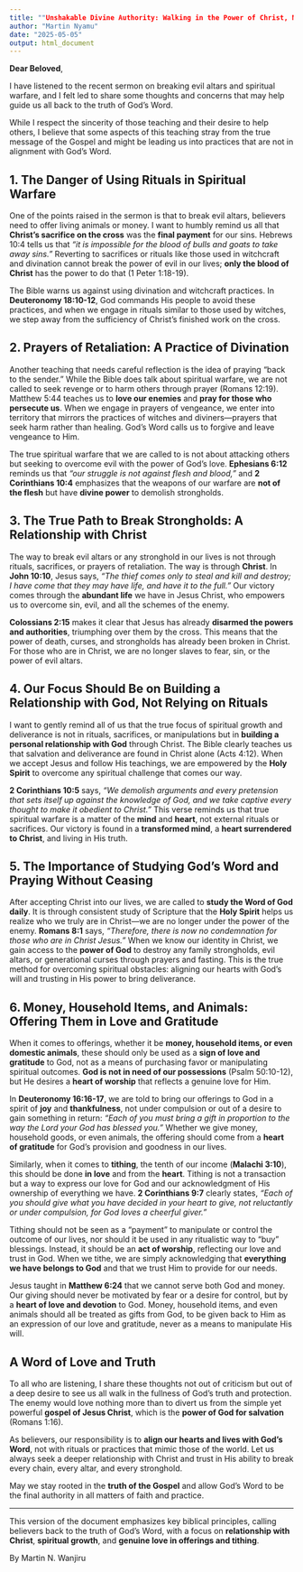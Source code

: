 ```yaml
---
title: ""Unshakable Divine Authority: Walking in the Power of Christ, Not the Force that Control the World""
author: "Martin Nyamu"
date: "2025-05-05"
output: html_document
---
```


**Dear Beloved**,

I have listened to the recent sermon on breaking evil altars and spiritual warfare, and I felt led to share some thoughts and concerns that may help guide us all back to the truth of God's Word.

While I respect the sincerity of those teaching and their desire to help others, I believe that some aspects of this teaching stray from the true message of the Gospel and might be leading us into practices that are not in alignment with God’s Word.

## 1. The Danger of Using Rituals in Spiritual Warfare

One of the points raised in the sermon is that to break evil altars, believers need to offer living animals or money. I want to humbly remind us all that **Christ’s sacrifice on the cross** was the **final payment** for our sins. Hebrews 10:4 tells us that *“it is impossible for the blood of bulls and goats to take away sins.”* Reverting to sacrifices or rituals like those used in witchcraft and divination cannot break the power of evil in our lives; **only the blood of Christ** has the power to do that (1 Peter 1:18-19).

The Bible warns us against using divination and witchcraft practices. In **Deuteronomy 18:10-12**, God commands His people to avoid these practices, and when we engage in rituals similar to those used by witches, we step away from the sufficiency of Christ's finished work on the cross.

## 2. Prayers of Retaliation: A Practice of Divination

Another teaching that needs careful reflection is the idea of praying “back to the sender.” While the Bible does talk about spiritual warfare, we are not called to seek revenge or to harm others through prayer (Romans 12:19). Matthew 5:44 teaches us to **love our enemies** and **pray for those who persecute us**. When we engage in prayers of vengeance, we enter into territory that mirrors the practices of witches and diviners—prayers that seek harm rather than healing. God’s Word calls us to forgive and leave vengeance to Him.

The true spiritual warfare that we are called to is not about attacking others but seeking to overcome evil with the power of God’s love. **Ephesians 6:12** reminds us that *“our struggle is not against flesh and blood,”* and **2 Corinthians 10:4** emphasizes that the weapons of our warfare are **not of the flesh** but have **divine power** to demolish strongholds.

## 3. The True Path to Break Strongholds: A Relationship with Christ

The way to break evil altars or any stronghold in our lives is not through rituals, sacrifices, or prayers of retaliation. The way is through **Christ**. In **John 10:10**, Jesus says, *“The thief comes only to steal and kill and destroy; I have come that they may have life, and have it to the full.”* Our victory comes through the **abundant life** we have in Jesus Christ, who empowers us to overcome sin, evil, and all the schemes of the enemy.

**Colossians 2:15** makes it clear that Jesus has already **disarmed the powers and authorities**, triumphing over them by the cross. This means that the power of death, curses, and strongholds has already been broken in Christ. For those who are in Christ, we are no longer slaves to fear, sin, or the power of evil altars.

## 4. Our Focus Should Be on Building a Relationship with God, Not Relying on Rituals

I want to gently remind all of us that the true focus of spiritual growth and deliverance is not in rituals, sacrifices, or manipulations but in **building a personal relationship with God** through Christ. The Bible clearly teaches us that salvation and deliverance are found in Christ alone (Acts 4:12). When we accept Jesus and follow His teachings, we are empowered by the **Holy Spirit** to overcome any spiritual challenge that comes our way.

**2 Corinthians 10:5** says, *“We demolish arguments and every pretension that sets itself up against the knowledge of God, and we take captive every thought to make it obedient to Christ.”* This verse reminds us that true spiritual warfare is a matter of the **mind** and **heart**, not external rituals or sacrifices. Our victory is found in a **transformed mind**, a **heart surrendered to Christ**, and living in His truth.

## 5. The Importance of Studying God's Word and Praying Without Ceasing

After accepting Christ into our lives, we are called to **study the Word of God daily**. It is through consistent study of Scripture that the **Holy Spirit** helps us realize who we truly are in Christ—we are no longer under the power of the enemy. **Romans 8:1** says, *“Therefore, there is now no condemnation for those who are in Christ Jesus.”* When we know our identity in Christ, we gain access to the **power of God** to destroy any family strongholds, evil altars, or generational curses through prayers and fasting. This is the true method for overcoming spiritual obstacles: aligning our hearts with God’s will and trusting in His power to bring deliverance.

## 6. Money, Household Items, and Animals: Offering Them in Love and Gratitude

When it comes to offerings, whether it be **money, household items, or even domestic animals**, these should only be used as a **sign of love and gratitude** to God, not as a means of purchasing favor or manipulating spiritual outcomes. **God is not in need of our possessions** (Psalm 50:10-12), but He desires a **heart of worship** that reflects a genuine love for Him.

In **Deuteronomy 16:16-17**, we are told to bring our offerings to God in a spirit of **joy** and **thankfulness**, not under compulsion or out of a desire to gain something in return: *“Each of you must bring a gift in proportion to the way the Lord your God has blessed you.”* Whether we give money, household goods, or even animals, the offering should come from a **heart of gratitude** for God's provision and goodness in our lives.

Similarly, when it comes to **tithing**, the tenth of our income (**Malachi 3:10**), this should be done **in love** and from the **heart**. Tithing is not a transaction but a way to express our love for God and our acknowledgment of His ownership of everything we have. **2 Corinthians 9:7** clearly states, *“Each of you should give what you have decided in your heart to give, not reluctantly or under compulsion, for God loves a cheerful giver.”*

Tithing should not be seen as a “payment” to manipulate or control the outcome of our lives, nor should it be used in any ritualistic way to "buy" blessings. Instead, it should be an **act of worship**, reflecting our love and trust in God. When we tithe, we are simply acknowledging that **everything we have belongs to God** and that we trust Him to provide for our needs.

Jesus taught in **Matthew 6:24** that we cannot serve both God and money. Our giving should never be motivated by fear or a desire for control, but by a **heart of love and devotion** to God. Money, household items, and even animals should all be treated as gifts from God, to be given back to Him as an expression of our love and gratitude, never as a means to manipulate His will.

## A Word of Love and Truth

To all who are listening, I share these thoughts not out of criticism but out of a deep desire to see us all walk in the fullness of God's truth and protection. The enemy would love nothing more than to divert us from the simple yet powerful **gospel of Jesus Christ**, which is the **power of God for salvation** (Romans 1:16).

As believers, our responsibility is to **align our hearts and lives with God’s Word**, not with rituals or practices that mimic those of the world. Let us always seek a deeper relationship with Christ and trust in His ability to break every chain, every altar, and every stronghold.

May we stay rooted in the **truth of the Gospel** and allow God’s Word to be the final authority in all matters of faith and practice.

---

This version of the document emphasizes key biblical principles, calling believers back to the truth of God's Word, with a focus on **relationship with Christ**, **spiritual growth**, and **genuine love in offerings and tithing**.

By Martin N. Wanjiru
